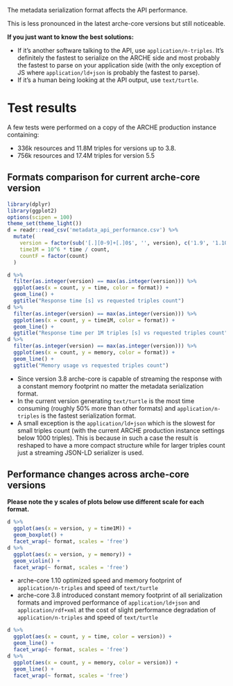 The metadata serialization format affects the API performance.

This is less pronounced in the latest arche-core versions but still noticeable.

**If you just want to know the best solutions:**

* If it's another software talking to the API, use `application/n-triples`. It's definitely the fastest to serialize on the ARCHE side and most probably the fastest to parse on your application side (with the only exception of JS where `application/ld+json` is probably the fastest to parse).
* If it's a human being looking at the API output, use `text/turtle`.

# Test results

A few tests were performed on a copy of the ARCHE production instance containing:

* 336k resources and 11.8M triples for versions up to 3.8.
* 756k resources and 17.4M triples for version 5.5

## Formats comparison for current arche-core version

```r
library(dplyr)
library(ggplot2)
options(scipen = 100)
theme_set(theme_light())
d = readr::read_csv('metadata_api_performance.csv') %>%
  mutate(
    version = factor(sub('[.][0-9]+[.]0$', '', version), c('1.9', '1.10', '2.0', '3.0', '3.4', '3.7', '3.8', '5.5')),
    time1M = 10^6 * time / count,
    countF = factor(count)
  )
```

```r
d %>%
  filter(as.integer(version) == max(as.integer(version))) %>%
  ggplot(aes(x = count, y = time, color = format)) +
  geom_line() +
  ggtitle("Response time [s] vs requested triples count")
d %>%
  filter(as.integer(version) == max(as.integer(version))) %>%
  ggplot(aes(x = count, y = time1M, color = format)) +
  geom_line() +
  ggtitle("Response time per 1M triples [s] vs requested triples count")
d %>%
  filter(as.integer(version) == max(as.integer(version))) %>%
  ggplot(aes(x = count, y = memory, color = format)) +
  geom_line() +
  ggtitle("Memory usage vs requested triples count")
```

* Since version 3.8 arche-core is capable of streaming the response with a constant memory footprint no matter the metadata serialization format.
* In the current version generating `text/turtle` is the most time consuming (roughly 50% more than other formats)
  and `application/n-triples` is the fastest serialization format.
* A small exception is the `application/ld+json` which is the slowest for small triples count
  (with the current ARCHE production instance settings below 1000 triples).
  This is because in such a case the result is reshaped to have a more compact structure while for
  larger triples count just a streaming JSON-LD serializer is used.

## Performance changes across arche-core versions

**Please note the y scales of plots below use different scale for each format.**

```r
d %>%
  ggplot(aes(x = version, y = time1M)) +
  geom_boxplot() +
  facet_wrap(~ format, scales = 'free')
d %>%
  ggplot(aes(x = version, y = memory)) +
  geom_violin() +
  facet_wrap(~ format, scales = 'free')
```

* arche-core 1.10 optimized speed and memory footprint of `application/n-triples` and speed of `text/turtle`
* arche-core 3.8 introduced constant memory footprint of all serialization formats and improved performance of `application/ld+json` and `application/rdf+xml`
  at the cost of slight performance degradation of `application/n-triples` and speed of `text/turtle`

```r
d %>%
  ggplot(aes(x = count, y = time, color = version)) +
  geom_line() +
  facet_wrap(~ format, scales = 'free')
d %>%
  ggplot(aes(x = count, y = memory, color = version)) +
  geom_line() +
  facet_wrap(~ format, scales = 'free')
```


